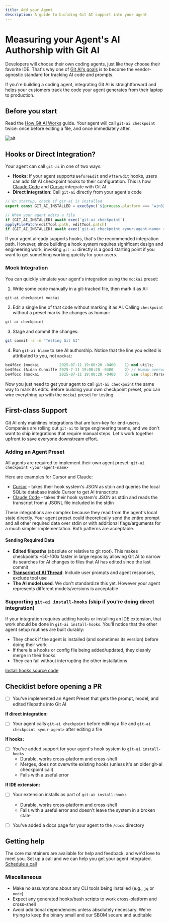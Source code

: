 ```yaml
---
title: Add your Agent
description: A guide to building Git AI support into your agent
---
```


# Measuring your Agent's AI Authorship with Git AI

Developers will choose their own coding agents, just like they choose their favorite IDE. That's why one of [Git AI's goals](https://github.com/acunniffe/git-ai?tab=readme-ov-file#goals-of-git-ai-project) is to become the vendor-agnostic standard for tracking AI code and prompts.

If you're building a coding agent, integrating Git AI is straightforward and helps your customers track the code your agent generates from their laptop to production. 

## Before you start 

Read the [How Git AI Works](https://usegitai.com/docs/how-git-ai-works) guide. Your agent will call `git-ai checkpoint` twice: once before editing a file, and once immediately after. 

![alt](https://github.com/acunniffe/git-ai/raw/main/assets/docs/add-your-agent.jpg)

## Hooks or Direct Integration?

Your agent can call `git-ai` in one of two ways: 
- **Hooks**: If your agent supports `BeforeEdit` and `AfterEdit` hooks, users can add Git AI checkpoint hooks to their configuration. This is how [Claude Code](https://usegitai.com/docs/claude-code) and [Cursor](https://usegitai.com/docs/cursor) integrate with Git AI
- **Direct Integration**: Call `git-ai` directly from your agent's code

```typescript
// On startup, check if git-ai is installed
export const GIT_AI_INSTALLED = execSync(`${process.platform === "win32" ? "where" : "which"} git-ai`)

// When your agent edits a file
if (GIT_AI_INSTALLED) await exec(`git-ai checkpoint`)
applyFilePatch(editTool.path, editTool.patch)
if (GIT_AI_INSTALLED) await exec(`git-ai checkpoint <your-agent-name> <...metadata>`)
```

If your agent already supports hooks, that's the recommended integration path. However, since building a hook system requires significant design and engineering work, invoking `git-ai` directly is a good starting point if you want to get something working quickly for your users. 

### Mock Integration

You can quickly simulate your agent's integration using the `mockai` preset:

1. Write some code manually in a git-tracked file, then mark it as AI:
```bash
git-ai checkpoint mockai
```

2. Edit a single line of that code without marking it as AI. Calling `checkpoint` without a preset marks the changes as human:
```bash
git-ai checkpoint
```

3. Stage and commit the changes:
```bash
git commit -a -m "Testing Git AI"
```

4. Run `git-ai blame` to see AI authorship. Notice that the line you edited is attributed to you, not `mockai`:

```rust
be4f6cc (mockai         2025-07-11 19:00:20 -0400    1) mod utils;
be4f6cc (Aidan Cunniffe 2025-7-11 19:00:20 -0400     2) // Human overwrote this line
be4f6cc (mockai         2025-07-11 19:00:20 -0400    3) use clap::Parser;
```

Now you just need to get your agent to call `git-ai checkpoint` the same way to mark its edits. Before building your own checkpoint preset, you can wire everything up with the `mockai` preset for testing. 


## First-class Support 

Git AI only mainlines integrations that are turn-key for end-users. Companies are rolling out `git-ai` to large engineering teams, and we don't want to ship integrations that require manual steps. Let's work together upfront to save everyone downstream effort. 

### Adding an Agent Preset 

All agents are required to implement their own agent preset: `git-ai checkpoint <your-agent-name>`

Here are examples for Cursor and Claude:
- [Cursor](https://github.com/acunniffe/git-ai/blob/6981449ec47212f885ad1917a5e9283639e07fa8/src/commands/checkpoint_agent/agent_preset.rs#L120) - takes their hook system's JSON as stdin and queries the local SQLite database inside Cursor to get AI transcripts
- [Claude Code](https://github.com/acunniffe/git-ai/blob/6981449ec47212f885ad1917a5e9283639e07fa8/src/commands/checkpoint_agent/agent_preset.rs#L33) - takes their hook system's JSON as stdin and reads the transcript from a JSONL file included in the stdin

These integrations are complex because they read from the agent's local state directly. Your agent preset could theoretically send the entire prompt and all other required data over stdin or with additional flags/arguments for a much simpler implementation. Both patterns are acceptable. 

#### Sending Required Data 

- **Edited filepaths** (absolute or relative to git root). This makes checkpoints ~50-100x faster in large repos by allowing Git AI to narrow its searches for AI changes to files that AI has edited since the last commit
- **[Transcript of AI Thread](https://github.com/acunniffe/git-ai/blob/main/src/authorship/transcript.rs)**. Include user prompts and agent responses, exclude tool use
- **The AI model used**. We don't standardize this yet. However your agent represents different models/versions is acceptable 


### Supporting `git-ai install-hooks` (skip if you're doing direct integration)

If your integration requires adding hooks or installing an IDE extension, that work should be done in `git-ai install-hooks`. You'll notice that the other agent setup routines are built durably:

- They check if the agent is installed (and sometimes its version) before doing their work
- If there is a hooks or config file being added/updated, they cleanly merge in their hooks
- They can fail without interrupting the other installations

[Install hooks source code](https://github.com/acunniffe/git-ai/blob/main/src/commands/install_hooks.rs)


## Checklist before opening a PR

- [ ] You've implemented an Agent Preset that gets the prompt, model, and edited filepaths into Git AI

**If direct integration:**
- [ ] Your agent calls `git-ai checkpoint` before editing a file and `git-ai checkpoint <your-agent>` after editing a file

**If hooks:**
- [ ] You've added support for your agent's hook system to `git-ai install-hooks`
    - Durable, works cross-platform and cross-shell
    - Merges, does not overwrite existing hooks (unless it's an older git-ai checkpoint call)
    - Fails with a useful error

**If IDE extension:**
- [ ] Your extension installs as part of `git-ai install-hooks`
    - Durable, works cross-platform and cross-shell
    - Fails with a useful error and doesn't leave the system in a broken state

- [ ] You've added a docs page for your agent to the `/docs` directory 

## Getting help

The core maintainers are available for help and feedback, and we'd love to meet you. Set up a call and we can help you get your agent integrated. [Schedule a call](https://calendly.com/acunniffe/meeting-with-git-ai-authors)

### Miscellaneous

- Make no assumptions about any CLI tools being installed (e.g., `jq` or `node`)
- Expect any generated hooks/bash scripts to work cross-platform and cross-shell
- Avoid additional dependencies unless absolutely necessary. We're trying to keep the binary small and our SBOM secure and auditable 